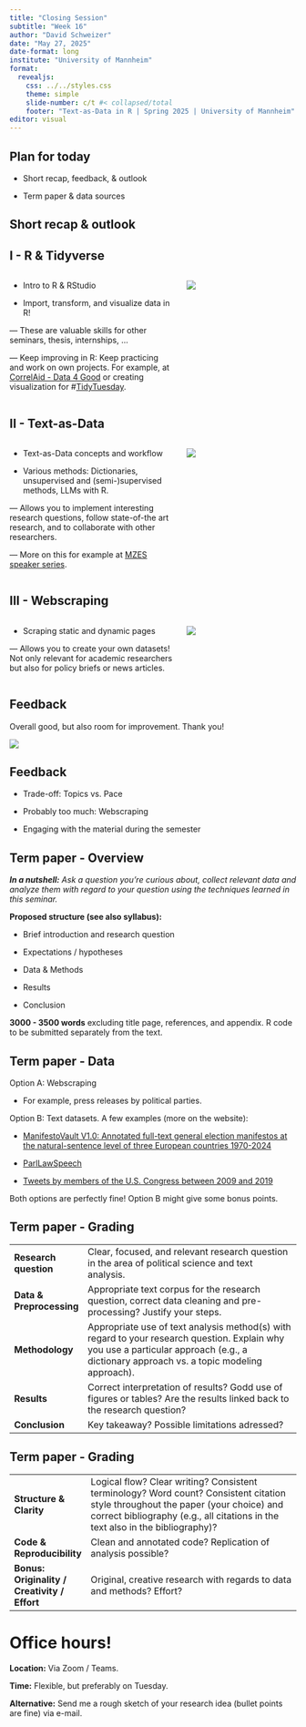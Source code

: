 ```yaml
---
title: "Closing Session"
subtitle: "Week 16"
author: "David Schweizer"
date: "May 27, 2025"
date-format: long
institute: "University of Mannheim"
format: 
  revealjs:
    css: ../../styles.css 
    theme: simple
    slide-number: c/t #< collapsed/total
    footer: "Text-as-Data in R | Spring 2025 | University of Mannheim"
editor: visual
---
```


## Plan for today

-   Short recap, feedback, & outlook

-   Term paper & data sources

## Short recap & outlook

::: panel-tabset
## I - R & Tidyverse

::: columns
::: {.column width="60%"}
-   Intro to R & RStudio

-   Import, transform, and visualize data in R!

— These are valuable skills for other seminars, thesis, internships, ...

— Keep improving in R: Keep practicing and work on own projects. For example, at [CorrelAid - Data 4 Good](https://www.correlaid.org/) or creating visualization for \#[TidyTuesday](https://github.com/rfordatascience/tidytuesday).
:::

::: {.column width="40%"}
![](tidyverse.png)
:::
:::

## II - Text-as-Data

::: columns
::: {.column width="60%"}
-   Text-as-Data concepts and workflow

-   Various methods: Dictionaries, unsupervised and (semi-)supervised methods, LLMs with R.

— Allows you to implement interesting research questions, follow state-of-the art research, and to collaborate with other researchers.

— More on this for example at [MZES speaker series](https://www.mzes.uni-mannheim.de/en/news/events/kolloquium).
:::

::: {.column width="40%"}
![](text_analysis.png)
:::
:::

## III - Webscraping

::: columns
::: {.column width="60%"}
-   Scraping static and dynamic pages

— Allows you to create your own datasets! Not only relevant for academic researchers but also for policy briefs or news articles.
:::

::: {.column width="40%"}
![](green_selection.png)
:::
:::
:::

## Feedback

Overall good, but also room for improvement. Thank you!

![](overall_feedback.png)

## Feedback

-   Trade-off: Topics vs. Pace

-   Probably too much: Webscraping

-   Engaging with the material during the semester

## Term paper - Overview

***In a nutshell:** Ask a question you’re curious about, collect relevant data and analyze them with regard to your question using the techniques learned in this seminar.*

**Proposed structure (see also syllabus):**

-   Brief introduction and research question

-   Expectations / hypotheses

-   Data & Methods

-   Results

-   Conclusion

**3000 - 3500 words** excluding title page, references, and appendix. R code to be submitted separately from the text.

## Term paper - Data

Option A: Webscraping

-   For example, press releases by political parties.

Option B: Text datasets. A few examples (more on the website):

-   [ManifestoVault V1.0: Annotated full-text general election manifestos at the natural-sentence level of three European countries 1970-2024](https://dataverse.nl/dataset.xhtml?persistentId=doi:10.34894/VKQSPO)

-   [ParlLawSpeech](https://parllawspeech.org/data/)

-   [Tweets by members of the U.S. Congress between 2009 and 2019](https://osf.io/pvb6d)

Both options are perfectly fine! Option B might give some bonus points.

## Term paper - Grading

|                          |                                                                                                                                                                                          |
|---------------|---------------------------------------------------------|
| **Research question**    | Clear, focused, and relevant research question in the area of political science and text analysis.                                                                                       |
| **Data & Preprocessing** | Appropriate text corpus for the research question, correct data cleaning and pre-processing? Justify your steps.                                                                         |
| **Methodology**          | Appropriate use of text analysis method(s) with regard to your research question. Explain why you use a particular approach (e.g., a dictionary approach vs. a topic modeling approach). |
| **Results**              | Correct interpretation of results? Godd use of figures or tables? Are the results linked back to the research question?                                                                  |
| **Conclusion**           | Key takeaway? Possible limitations adressed?                                                                                                                                             |

## Term paper - Grading

|                                              |                                                                                                                                                                                                                    |
|---------------|---------------------------------------------------------|
| **Structure & Clarity**                      | Logical flow? Clear writing? Consistent terminology? Word count? Consistent citation style throughout the paper (your choice) and correct bibliography (e.g., all citations in the text also in the bibliography)? |
| **Code & Reproducibility**                   | Clean and annotated code? Replication of analysis possible?                                                                                                                                                        |
| **Bonus: Originality / Creativity / Effort** | Original, creative research with regards to data and methods? Effort?                                                                                                                                              |

# Office hours!

**Location:** Via Zoom / Teams.

**Time:** Flexible, but preferably on Tuesday.

**Alternative:** Send me a rough sketch of your research idea (bullet points are fine) via e-mail.
